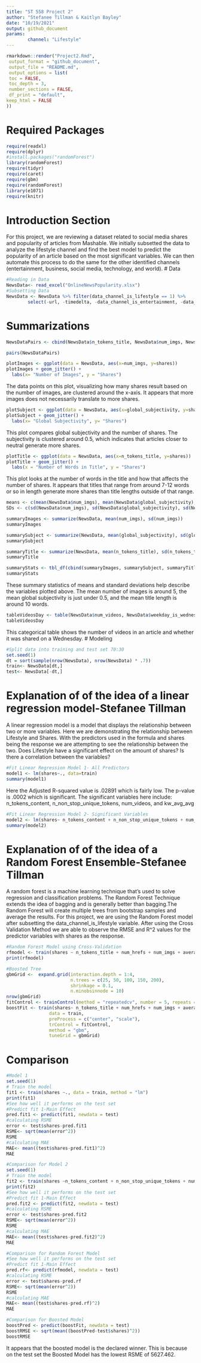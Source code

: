 ```yaml
---
title: "ST 558 Project 2"
author: "Stefanee Tillman & Kaitlyn Bayley"
date: "10/19/2021"
output: github_document
params:
        channel: "Lifestyle"
---
```


```r
rmarkdown::render("Project2.Rmd",
 output_format = "github_document",
 output_file = "README.md",
 output_options = list(
 toc = FALSE,
 toc_depth = 3,
 number_sections = FALSE,
 df_print = "default",
keep_html = FALSE
))
```
# Required Packages
```r
require(readxl)
require(dplyr)
#install.packages("randomForest")
library(randomForest)
require(tidyr)
require(caret)
require(gbm)
require(randomForest)
library(e1071)
require(knitr)
```
# Introduction Section
For this project, we are reviewing a dataset related to social media shares and popularity of articles from Mashable. We initially subsetted the data to analyze the lifestyle channel and find the best model to predict the popularity of an article based on the most significant variables. We can then automate this process to do the same for the other identified channels (entertainment, business, social media, technology, and world).
# Data
```r
#Reading in Data
NewsData<- read_excel("OnlineNewsPopularity.xlsx")
#Subsetting Data
NewsData <- NewsData %>% filter(data_channel_is_lifestyle == 1) %>%
        select(-url, -timedelta, -data_channel_is_entertainment, -data_channel_is_bus, -data_channel_is_socmed, -data_channel_is_tech, -data_channel_is_world, -data_channel_is_lifestyle)
```
# Summarizations
```r

NewsDataPairs <- cbind(NewsData$n_tokens_title, NewsData$num_imgs, NewsData$global_subjectivity)

pairs(NewsDataPairs)
```


```r
plotImages <- ggplot(data = NewsData, aes(x=num_imgs, y=shares))
plotImages + geom_jitter() +
  labs(x= "Number of Images", y = "Shares")
```
The data points on this plot, visualizing how many shares result based on the number of images, are clustered around the x-axis. It appears that more images does not necessarily translate to more shares.
```r
plotSubject <- ggplot(data = NewsData, aes(x=global_subjectivity, y=shares))
plotSubject + geom_jitter() +
  labs(x= "Global Subjectivity", y= "Shares")
```
This plot compares global subjectivity and the number of shares. The subjectivity is clustered around 0.5, which indicates that articles closer to neutral generate more shares.
```r
plotTitle <- ggplot(data = NewsData, aes(x=n_tokens_title, y=shares))
plotTitle + geom_jitter() +
  labs(x = "Number of Words in Title", y = "Shares")
```
This plot looks at the number of words in the title and how that affects the number of shares. It appears that titles that range from around 7-12 words or so in length generate more shares than title lengths outside of that range.
```r
means <- c(mean(NewsData$num_imgs), mean(NewsData$global_subjectivity), mean(NewsData$n_tokens_title))
SDs <- c(sd(NewsData$num_imgs), sd(NewsData$global_subjectivity), sd(NewsData$n_tokens_title))
```
```r
summaryImages <- summarize(NewsData, mean(num_imgs), sd(num_imgs))
summaryImages
```
```r
summarySubject <- summarize(NewsData, mean(global_subjectivity), sd(global_subjectivity))
summarySubject
```
```r
summaryTitle <- summarize(NewsData, mean(n_tokens_title), sd(n_tokens_title))
summaryTitle
```
```r
summaryStats <- tbl_df(cbind(summaryImages, summarySubject, summaryTitle))
summaryStats
```
These summary statistics of means and standard deviations help describe the variables plotted above. The mean number of images is around 5, the mean global subjectivity is just under 0.5, and the mean title length is around 10 words.
```r
tableVideosDay <- table(NewsData$num_videos, NewsData$weekday_is_wednesday)
tableVideosDay
```
This categorical table shows the number of videos in an article and whether it was shared on a Wednesday.
# Modeling
```r
#Split data into training and test set 70:30
set.seed(1)
dt = sort(sample(nrow(NewsData), nrow(NewsData) * .7))
train<- NewsData[dt,]
test<- NewsData[-dt,]
```
# Explanation of of the idea of a linear regression model-Stefanee Tillman
A linear regression model is a model that displays the relationship between two or more variables. Here we are demonstrating the relationship between Lifestyle and Shares. With the predictors used in the formula and shares being the response we are attempting to see the relationship between the two. Does Lifestyle have a significant effect on the amount of shares? Is there a correlation between the variables?
```r
#Fit Linear Regression Model 1- All Predictors
model1 <- lm(shares~., data=train)
summary(model1)
```
Here the Adjusted R-squared value is .02891 which is fairly low. The p-value is .0002 which is significant. The significant variables here include: n_tokens_content, n_non_stop_unique_tokens, num_videos, and  kw_avg_avg
```r
#Fit Linear Regression Model 2- Significant Variables
model2 <- lm(shares~ n_tokens_content + n_non_stop_unique_tokens + num_videos + kw_avg_avg, data=train)
summary(model2)
```
# Explanation of of the idea of a Random Forest Ensemble-Stefanee Tillman
A random forest is a machine learning technique that’s used to solve regression and classification problems. The Random Forest Technique extends the idea of bagging and is generally better than bagging.The Random Forest will create multiple trees from bootstrap samples and average the results. For this project, we are using the Random Forest model after subsetting the data_channel_is_lifestyle variable. After using the Cross Validation Method we are able to observe the RMSE and R^2 values for the predictor variables with shares as the response.
```r
#Random Forest Model using Cross-Validation
rfmodel <- train(shares ~ n_tokens_title + num_hrefs + num_imgs + average_token_length + kw_min_min, data = train, method = "rf", trControl = trainControl(method= "cv", number = 5), preProcess = c("center", "scale"), tuneGrid = data.frame(mtry = 1:3))
print(rfmodel)
```
```r
#Boosted Tree
gbmGrid <-  expand.grid(interaction.depth = 1:4,
                        n.trees = c(25, 50, 100, 150, 200),
                        shrinkage = 0.1,
                        n.minobsinnode = 10)
nrow(gbmGrid)
fitControl <- trainControl(method = "repeatedcv", number = 5, repeats = 3)
boostFit <- train(shares~ n_tokens_title + num_hrefs + num_imgs + average_token_length + kw_min_min,
                data = train,
                preProcess = c("center", "scale"),
                trControl = fitControl,
                method = "gbm",
                tuneGrid = gbmGrid)
```
# Comparison
```r
#Model 1
set.seed(1)
# Train the model
fit1 <- train(shares ~., data = train, method = "lm")
print(fit1)
#See how well it performs on the test set
#Predict fit 1-Main Effect
pred.fit1 <- predict(fit1, newdata = test)
#calculating RSME
error <- test$shares-pred.fit1
RSME<- sqrt(mean(error^2))
RSME
#calculating MAE
MAE<- mean((test$shares-pred.fit1)^2)
MAE
```
```r
#Comparison for Model 2
set.seed(1)
# Train the model
fit2 <- train(shares ~n_tokens_content + n_non_stop_unique_tokens + num_videos + kw_avg_avg, data = train, method = "lm")
print(fit2)
#See how well it performs on the test set
#Predict fit 1-Main Effect
pred.fit2 <- predict(fit2, newdata = test)
#calculating RSME
error <- test$shares-pred.fit2
RSME<- sqrt(mean(error^2))
RSME
#calculating MAE
MAE<- mean((test$shares-pred.fit2)^2)
MAE
```
```r
#Comparison for Random Forest Model
#See how well it performs on the test set
#Predict fit 1-Main Effect
pred.rf<- predict(rfmodel, newdata = test)
#calculating RSME
error <- test$shares-pred.rf
RSME<- sqrt(mean(error^2))
RSME
#calculating MAE
MAE<- mean((test$shares-pred.rf)^2)
MAE
```
```r
#Comparison for Boosted Model
boostPred <- predict(boostFit, newdata = test)
boostRMSE <- sqrt(mean((boostPred-test$shares)^2))
boostRMSE
```
It appears that the boosted model is the declared winner. This is because on the test set the Boosted Model has the lowest RSME of 5627.462.
